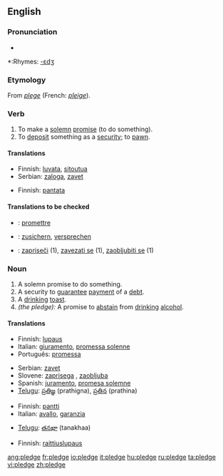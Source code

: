 {{wikipedia|dab=Pledge}}
==English==

===Pronunciation===
*{{audio|en-us-pledge.ogg|Audio (US)}}

*:Rhymes: [[Rhymes:English:-ɛdʒ|-ɛdʒ]]

===Etymology===
From {{OF.}} ''[[plege]]'' (French: ''[[pleige]]'').

===Verb===
{{en-verb|pledg|ing}}

# To make a [[solemn]] [[promise]] (to do something).
# To [[deposit]] something as a [[security]]; to [[pawn]].

====Translations====
{{trans-top|To make a solemn promise}}
*Finnish: [[luvata]], [[sitoutua]]
*Serbian: [[zaloga]], [[zavet]]
{{trans-mid}}
{{trans-bottom}}

{{trans-top|To deposit something as a security; to pawn}}
*Finnish: [[pantata]]
{{trans-mid}}
{{trans-bottom}}

====Translations to be checked====
{{checktrans}}
*{{ttbc|French}}: [[promettre]]
*{{ttbc|German}}: [[zusichern]], [[versprechen]]
*{{ttbc|Slovene}}: [[zapriseči]] (1), [[zavezati se]] (1), [[zaobljubiti se]] (1)

===Noun===
{{en-noun}}

# A solemn promise to do something.
# A security to [[guarantee]] [[payment]] of a [[debt]].
# A [[drinking]] [[toast]].
# ''(the pledge):'' A promise to [[abstain]] from [[drinking]] [[alcohol]].

====Translations====
{{trans-top|solemn promise}}
*Finnish: [[lupaus]]
*Italian: [[giuramento]], [[promessa solenne]]
*Português: [[promessa]] {{f}}
{{trans-mid}}
*Serbian: [[zavet]]
*Slovene: [[zaprisega]] {{f}}, [[zaobljuba]] {{f}}
*Spanish: [[juramento]], [[promesa solemne]]
*[[Telugu]]: [[ప్రతిజ్ఞ]] (prathigna), [[ప్రతిన]] (prathina)
{{trans-bottom}}

{{trans-top|security to payment}}
*Finnish: [[pantti]]
*Italian: [[avallo]], [[garanzia]]
{{trans-mid}}
*[[Telugu]]: [[తనఖా]] (tanakhaa)
{{trans-bottom}}

{{trans-top|A promise to abstain from drinking alcohol}}
*Finnish: [[raittiuslupaus]]
{{trans-mid}}
{{trans-bottom}}

[[ang:pledge]]
[[fr:pledge]]
[[io:pledge]]
[[it:pledge]]
[[hu:pledge]]
[[ru:pledge]]
[[ta:pledge]]
[[vi:pledge]]
[[zh:pledge]]